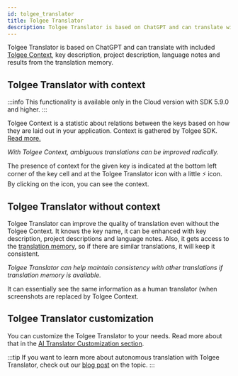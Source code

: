 ```yaml
---
id: tolgee_translator
title: Tolgee Translator
description: Tolgee Translator is based on ChatGPT and can translate with included Tolgee Context, key description, project description, language notes and results from TM.
---
```



Tolgee Translator is based on ChatGPT and can translate with included [Tolgee Context](/js-sdk#automatic-context-collection),
key description, project description, language notes and results from the translation memory.

## Tolgee Translator with context

:::info
This functionality is available only in the Cloud version with SDK 5.9.0 and higher.
:::

Tolgee Context is a statistic about relations between the keys based on how they are laid out in your application.
Context is gathered by Tolgee SDK. [Read more.](/js-sdk#automatic-context-collection)

<ScreenshotWrapper
  src="/img/docs/platform/tolgee-translator.webp"
  alt="Tolgee Translator"
/>

_With Tolgee Context, ambiguous translations can be improved radically._

The presence of context for the given key is indicated at the bottom left corner of the key cell and at the Tolgee
Translator icon with a little ⚡ icon. By clicking on the icon, you can see the context.

## Tolgee Translator without context

Tolgee Translator can improve the quality of translation even without the Tolgee Context.
It knows the key name, it can be enhanced with key description, project descriptions and language notes.
Also, it gets access to the [translation memory](/platform/translation_process/translation_memory),
so if there are similar translations, it will keep it consistent.

<ScreenshotWrapper
  src="/img/docs/platform/translator-without-context.webp"
  alt="Tolgee translator without context"
/>

_Tolgee Translator can help maintain consistency with other translations if translation memory is available._

It can essentially see the same information as a human translator (when screenshots are replaced by Tolgee Context.

## Tolgee Translator customization

You can customize the Tolgee Translator to your needs. Read more about that in the
[AI Translator Customization section](/platform/projects_and_organizations/ai-translation-customization).

:::tip
If you want to learn more about autonomous translation with Tolgee Translator, check out our
[blog post](/blog/autonomous-localization) on the topic.
:::
